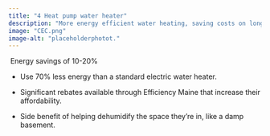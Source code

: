 ```yaml
---
title: "4 Heat pump water heater"
description: "More energy efficient water heating, saving costs on long-term energy bills and reducing fossil fuel usage"
image: "CEC.png"
image-alt: "placeholderphotot."
---
```


 Energy savings of 10-20%

-   Use 70% less energy than a standard electric water heater.

-   Significant rebates available through Efficiency Maine that increase their affordability.

-   Side benefit of helping dehumidify the space they’re in, like a damp basement.
